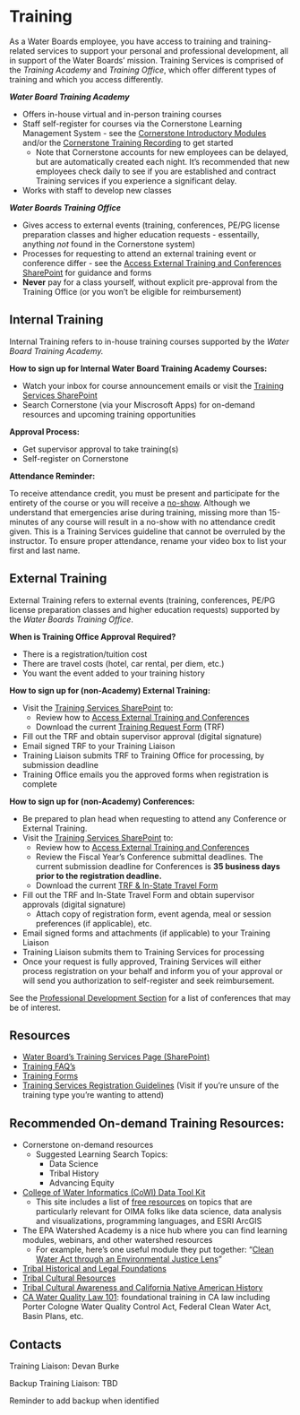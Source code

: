 # Training

As a Water Boards employee, you have access to training and training-related services to support your personal and professional development, all in support of the Water Boards' mission. Training Services is comprised of the *Training Academy* and *Training Office*, which offer different types of training and which you access differently.

***Water Board Training Academy***

-   Offers in-house virtual and in-person training courses
-   Staff self-register for courses via the Cornerstone Learning Management System - see the [Cornerstone Introductory Modules](https://cawaterboards.sharepoint.com/Training/SitePages/Cornerstone-Introductory-Modules.aspx) and/or the [Cornerstone Training Recording](https://cawaterboards.sharepoint.com/:v:/r/Training/Documents/Training%20Corner%20Newsletters/Cornerstone%20Training%20Video.mp4?csf=1&web=1&e=YtjuDO) to get started
    -   Note that Cornerstone accounts for new employees can be delayed, but are automatically created each night. It's recommended that new employees check daily to see if you are established and contract Training services if you experience a significant delay.
-   Works with staff to develop new classes

***Water Boards Training Office***

-   Gives ​​​​​​access to external events (training, conferences, PE/PG license preparation classes and higher education requests - essentailly, anything *not* found in the Cornerstone system)
-   Processes for requesting to attend an external training event or conference differ - see the [Access External Training and Conferences SharePoint](https://cawaterboards.sharepoint.com/Training/SitePages/Access-External-Training-and-Conferences.aspx) for guidance and forms
-   **Never** pay for a class yourself, without explicit pre-approval from the Training Office (or you won't be eligible for reimbursement)

## Internal Training

Internal Training refers to in-house training courses supported by the *Water Board Training Academy.*

**How to sign up for Internal Water Board Training Academy Courses:**

-   Watch your inbox for course announcement emails or visit the [Training Services SharePoint](https://cawaterboards.sharepoint.com/Training/SitePages/Home.aspx)
-   Search Cornerstone (via your Miscrosoft Apps) for on-demand resources and upcoming training opportunities

**Approval Process:**

-   Get supervisor approval to take training(s)
-   Self-register on Cornerstone

**Attendance Reminder:**

To receive attendance credit, you must be present and participate for the entirety of the course or you will receive a [no-show](https://cawaterboards.sharepoint.com/Training/SitePages/Training-Services-Registration-Guidelines.aspx#training-services-no-show-guidelines "https://cawaterboards.sharepoint.com/Training/SitePages/Training-Services-Registration-Guidelines.aspx#training-services-no-show-guidelines"). Although we understand that emergencies arise during training, missing more than 15-minutes of any course will result in a no-show with no attendance credit given. This is a Training Services guideline that cannot be overruled by the instructor. To ensure proper attendance, rename your video box to list your first and last name. 

## External Training

External Training refers to external events (training, conferences, PE/PG license preparation classes and higher education requests) supported by the *Water Boards Training Office*.

**When is Training Office Approval Required?**

-   There is a registration/tuition cost
-   There are travel costs (hotel, car rental, per diem, etc.)
-   You want the event added to your training history 

**How to sign up for (non-Academy) External Training:**

-   Visit the [Training Services SharePoint](https://cawaterboards.sharepoint.com/Training/SitePages/Home.aspx) to:
    -   Review how to [Access External Training and Conferences](https://cawaterboards.sharepoint.com/Training/SitePages/Access-External-Training-and-Conferences.aspx)
    -   Download the current [Training Request Form](https://cawaterboards.sharepoint.com/Training/SitePages/Forms.aspx) (TRF)
-   Fill out the TRF and obtain supervisor approval (digital signature)​
-   Email signed TRF to your Training Liaison
-   Training Liaison submits TRF to Training Office for processing, by submission deadline
-   Training Office emails you the approved forms when registration is complete

**How to sign up for (non-Academy) Conferences:**

-   Be prepared to plan head when requesting to attend any Conference or External Training.
-   Visit the [Training Services SharePoint](https://cawaterboards.sharepoint.com/Training/SitePages/Home.aspx) to:
    -   Review how to [Access External Training and Conferences](https://cawaterboards.sharepoint.com/Training/SitePages/Access-External-Training-and-Conferences.aspx)
    -   Review the Fiscal Year's Conference submittal deadlines. The current submission deadline for Conferences is **35 business days prior to the registration deadline.**
    -   Download the current [TRF & In-State Travel Form](https://cawaterboards.sharepoint.com/Training/SitePages/Forms.aspx)
-   Fill out the TRF and In-State Travel Form and obtain supervisor approvals (digital signature)​
    -   Attach copy of registration form, event agenda, meal or session preferences (if applicable), etc.​
-   Email signed forms and attachments (if applicable) to your Training Liaison
-   Training Liaison submits them to Training Services for processing
-   Once your request is fully approved, Training Services will either process registration on your behalf and inform you of your approval or will send you authorization to self-register and seek reimbursement.

See the [Professional Development Section](https://cawaterboards.sharepoint.com/Training/Documents/conf_n_symp_list.pdf) for a list of conferences that may be of interest.

## Resources

-   [Water Board's Training Services Page (SharePoint)](https://cawaterboards.sharepoint.com/Training/SitePages/Home.aspx) 
-   [Training FAQ's](https://cawaterboards.sharepoint.com/Training/SitePages/FAQ.aspx) 
-   [Training Forms](https://cawaterboards.sharepoint.com/Training/SitePages/Forms.aspx) 
-   [Training Services Registration Guidelines](https://cawaterboards.sharepoint.com/Training/SitePages/Training-Services-Registration-Guidelines.aspx#training-services-registration-guidelines) (Visit if you're unsure of the training type you're wanting to attend)

## Recommended On-demand Training Resources:

-   Cornerstone on-demand resources
    -   Suggested Learning Search Topics:
        -   Data Science
        -   Tribal History
        -   Advancing Equity
-   [College of Water Informatics (CoWI) Data Tool Kit](https://www.waterboards.ca.gov/resources/oima/cowi/data_training.html)
    -   This site includes a list of [free resources](https://www.waterboards.ca.gov/resources/oima/cowi/data_training.html#data_science) on topics that are particularly relevant for OIMA folks like data science, data analysis and visualizations, programming languages, and ESRI ArcGIS
-   The EPA Watershed Academy is a nice hub where you can find learning modules, webinars, and other watershed resources
    -   For example, here's one useful module they put together: "[Clean Water Act through an Environmental Justice Lens](https://www.epa.gov/watershedacademy/clean-water-act-through-environmental-justice-lens-module)"
-   [Tribal Historical and Legal Foundations](https://waternet.waterboards.ca.gov/training/videos/tribal_training1.mp4)
-   [Tribal Cultural Resources](https://waternet.waterboards.ca.gov/training/videos/tribal_training2.mp4)
-   [Tribal Cultural Awareness and California Native American History](https://www.youtube.com/watch?v=PttFI1WvTTY)
-   [CA Water Quality Law 101](https://waternet.waterboards.ca.gov/wndata/videos/wq_law_101/wqlaw.mp4): foundational training in CA law including Porter Cologne Water Quality Control Act, Federal Clean Water Act, Basin Plans, etc.  

## **Contacts**

Training Liaison: Devan Burke

Backup Training Liaison: TBD

::: callout-note
Reminder to add backup when identified
:::
